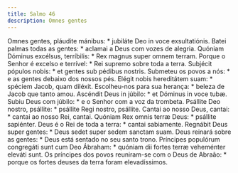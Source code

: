 ```yaml
---
title: Salmo 46
description: Omnes gentes
---
```


<div class="side-by-side not-content">
  <span>
    Omnes gentes, pláudite mánibus: * jubiláte Deo in voce exsultatiónis.
  </span>
  <span>
    Batei palmas todas as gentes: * aclamai a Deus com vozes de alegria.
  </span>
  <span>
    Quóniam Dóminus excélsus, terríbilis: * Rex magnus super omnem terram.
  </span>
  <span>
    Porque o Senhor é excelso e terrível: * Rei supremo sobre toda a terra.
  </span>
  <span>
    Subjécit pópulos nobis: * et gentes sub pédibus nostris.
  </span>
  <span>
    Submeteu os povos a nós: * e as gentes debaixo dos nossos pés.
  </span>
  <span>
    Elégit nobis hereditátem suam: * spéciem Jacob, quam diléxit.
  </span>
  <span>
    Escolheu-nos para sua herança: * beleza de Jacob que tanto amou.
  </span>
  <span>
    Ascéndit Deus in júbilo: * et Dóminus in voce tubæ.
  </span>
  <span>
    Subiu Deus com júbilo: * e o Senhor com a voz da trombeta.
  </span>
  <span>
    Psállite Deo nostro, psállite: * psállite Regi nostro, psállite.
  </span>
  <span>
    Cantai ao nosso Deus, cantai: * cantai ao nosso Rei, cantai.
  </span>
  <span>
    Quóniam Rex omnis terræ Deus: * psállite sapiénter.
  </span>
  <span>
    Deus é o Rei de toda a terra: * cantai sabiamente.
  </span>
  <span>
    Regnábit Deus super gentes: * Deus sedet super sedem sanctam suam.
  </span>
  <span>
    Deus reinará sobre as gentes: * Deus está sentado no seu santo trono.
  </span>
  <span>
    Príncipes populórum congregáti sunt cum Deo Ábraham: * quóniam dii fortes
    terræ veheménter eleváti sunt.
  </span>
  <span>
    Os príncipes dos povos reuniram-se com o Deus de Abraão: * porque os fortes
    deuses da terra foram elevadíssimos.
  </span>
</div>
